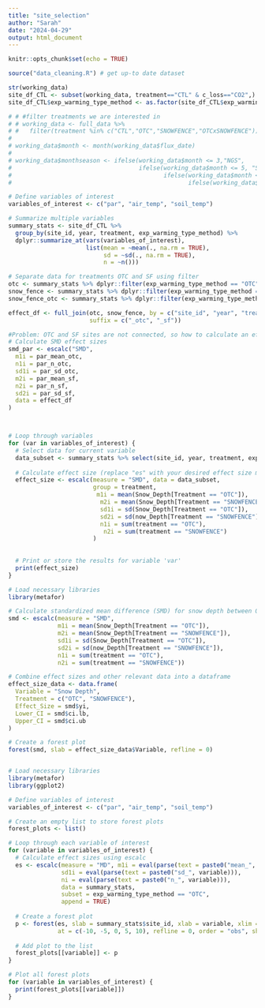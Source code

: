 ```yaml
---
title: "site_selection"
author: "Sarah"
date: "2024-04-29"
output: html_document
---
```


```r
knitr::opts_chunk$set(echo = TRUE)

source("data_cleaning.R") # get up-to date dataset

str(working_data)
site_df_CTL <- subset(working_data, treatment=="CTL" & c_loss=="CO2",)
site_df_CTL$exp_warming_type_method <- as.factor(site_df_CTL$exp_warming_type_method)

# # #filter treatments we are interested in
# # working_data <- full_data %>% 
# #   filter(treatment %in% c("CTL","OTC","SNOWFENCE","OTCxSNOWFENCE"))
# 
# working_data$month <- month(working_data$flux_date)
# 
# working_data$monthseason <- ifelse(working_data$month <= 3,"NGS",
#                                    ifelse(working_data$month <= 5, "Shoulder",
#                                           ifelse(working_data$month <= 9, "GS",
#                                                  ifelse(working_data$month <= 11, "Shoulder", "NGS"))))
```
```r

# Define variables of interest
variables_of_interest <- c("par", "air_temp", "soil_temp")

# Summarize multiple variables
summary_stats <- site_df_CTL %>%
  group_by(site_id, year, treatment, exp_warming_type_method) %>%
  dplyr::summarize_at(vars(variables_of_interest),
                      list(mean = ~mean(., na.rm = TRUE),
                           sd = ~sd(., na.rm = TRUE),
                           n = ~n()))

# Separate data for treatments OTC and SF using filter
otc <- summary_stats %>% dplyr::filter(exp_warming_type_method == "OTC")
snow_fence <- summary_stats %>% dplyr::filter(exp_warming_type_method == "SF")
snow_fence_otc <- summary_stats %>% dplyr::filter(exp_warming_type_method == "OTCxSF")

effect_df <- full_join(otc, snow_fence, by = c("site_id", "year", "treatment", "exp_warming_type_method"),
                       suffix = c("_otc", "_sf"))
```

```r
#Problem: OTC and SF sites are not connected, so how to calculate an effect size out of them
# Calculate SMD effect sizes
smd_par <- escalc("SMD",
  m1i = par_mean_otc,
  n1i = par_n_otc,
  sd1i = par_sd_otc,
  m2i = par_mean_sf,
  n2i = par_n_sf,
  sd2i = par_sd_sf,
  data = effect_df
)



# Loop through variables
for (var in variables_of_interest) {
  # Select data for current variable
  data_subset <- summary_stats %>% select(site_id, year, treatment, exp_warming_type_method, !!var)
  
  # Calculate effect size (replace "es" with your desired effect size measure)
  effect_size <- escalc(measure = "SMD", data = data_subset, 
                        group = treatment, 
                         m1i = mean(Snow_Depth[Treatment == "OTC"]), 
                          m2i = mean(Snow_Depth[Treatment == "SNOWFENCE"]), 
                          sd1i = sd(Snow_Depth[Treatment == "OTC"]), 
                          sd2i = sd(now_Depth[Treatment == "SNOWFENCE"]), 
                          n1i = sum(treatment == "OTC"), 
                           n2i = sum(treatment == "SNOWFENCE")
                        )
          
  
  # Print or store the results for variable 'var'
  print(effect_size)
}

```


```r
# Load necessary libraries
library(metafor)

# Calculate standardized mean difference (SMD) for snow depth between OTC and snow fence treatments
smd <- escalc(measure = "SMD", 
              m1i = mean(Snow_Depth[Treatment == "OTC"]), 
              m2i = mean(Snow_Depth[Treatment == "SNOWFENCE"]), 
              sd1i = sd(Snow_Depth[Treatment == "OTC"]), 
              sd2i = sd(now_Depth[Treatment == "SNOWFENCE"]), 
              n1i = sum(treatment == "OTC"), 
              n2i = sum(treatment == "SNOWFENCE"))

# Combine effect sizes and other relevant data into a dataframe
effect_size_data <- data.frame(
  Variable = "Snow Depth",
  Treatment = c("OTC", "SNOWFENCE"),
  Effect_Size = smd$yi,
  Lower_CI = smd$ci.lb,
  Upper_CI = smd$ci.ub
)

# Create a forest plot
forest(smd, slab = effect_size_data$Variable, refline = 0)



```

```r
# Load necessary libraries
library(metafor)
library(ggplot2)

# Define variables of interest
variables_of_interest <- c("par", "air_temp", "soil_temp")

# Create an empty list to store forest plots
forest_plots <- list()

# Loop through each variable of interest
for (variable in variables_of_interest) {
  # Calculate effect sizes using escalc
  es <- escalc(measure = "MD", m1i = eval(parse(text = paste0("mean_", variable))), 
               sd1i = eval(parse(text = paste0("sd_", variable))), 
               ni = eval(parse(text = paste0("n_", variable))), 
               data = summary_stats, 
               subset = exp_warming_type_method == "OTC", 
               append = TRUE)
  
  # Create a forest plot
  p <- forest(es, slab = summary_stats$site_id, xlab = variable, xlim = c(-10, 10), 
              at = c(-10, -5, 0, 5, 10), refline = 0, order = "obs", showweights = TRUE)
  
  # Add plot to the list
  forest_plots[[variable]] <- p
}

# Plot all forest plots
for (variable in variables_of_interest) {
  print(forest_plots[[variable]])
}
```

